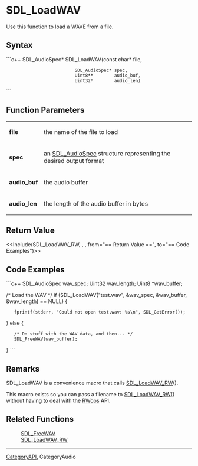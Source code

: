 <!-- pragma section-numbers off -->
<!-- pragma disable-camelcase -->

= SDL_LoadWAV =
Use this function to load a WAVE from a file.


== Syntax ==
```c++
SDL_AudioSpec* SDL_LoadWAV(const char*    file,
                           SDL_AudioSpec* spec,
                           Uint8**        audio_buf,
                           Uint32*        audio_len)
```

== Function Parameters ==
{|
|'''file''' 
|the name of the file to load 
|-
|'''spec''' 
|an [[SDL_AudioSpec]] structure representing the desired output format 
|-
|'''audio_buf''' 
|the audio buffer 
|-
|'''audio_len''' 
|the length of the audio buffer in bytes 
|}

== Return Value ==
<<Include(SDL_LoadWAV_RW, , , from="== Return Value ==", to="== Code Examples")>>

== Code Examples ==
```c++
SDL_AudioSpec wav_spec;
Uint32 wav_length;
Uint8 *wav_buffer;

/* Load the WAV */
if (SDL_LoadWAV("test.wav", &wav_spec, &wav_buffer, &wav_length) == NULL) {
    fprintf(stderr, "Could not open test.wav: %s\n", SDL_GetError());
} else {
    /* Do stuff with the WAV data, and then... */
    SDL_FreeWAV(wav_buffer);
}
```


== Remarks ==
SDL_LoadWAV is a convenience macro that calls [[SDL_LoadWAV_RW]]().

This macro exists so you can pass a filename to [[SDL_LoadWAV_RW]]() without having to deal with the [[CategoryIO|RWops]] API.

== Related Functions ==
:[[SDL_FreeWAV]]
:[[SDL_LoadWAV_RW]]

----
[[CategoryAPI]], CategoryAudio
